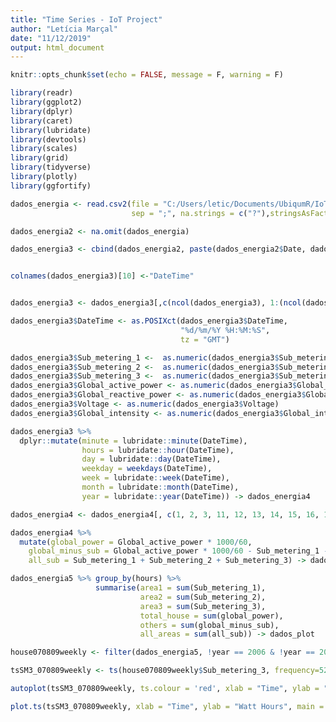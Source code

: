 ```yaml
---
title: "Time Series - IoT Project"
author: "Letícia Marçal"
date: "11/12/2019"
output: html_document
---
```


```r
knitr::opts_chunk$set(echo = FALSE, message = F, warning = F)
```


```r
library(readr)
library(ggplot2)
library(dplyr)
library(caret)
library(lubridate)
library(devtools)
library(scales)
library(grid)
library(tidyverse)
library(plotly)
library(ggfortify)

dados_energia <- read.csv2(file = "C:/Users/letic/Documents/UbiqumR/IoT Project Data and Code/Data/household_power_consumption.txt", 
                           sep = ";", na.strings = c("?"),stringsAsFactors = F)

dados_energia2 <- na.omit(dados_energia)

dados_energia3 <- cbind(dados_energia2, paste(dados_energia2$Date, dados_energia2$Time), stringsAsFactors=FALSE)


colnames(dados_energia3)[10] <-"DateTime"


dados_energia3 <- dados_energia3[,c(ncol(dados_energia3), 1:(ncol(dados_energia3)-1))]

dados_energia3$DateTime <- as.POSIXct(dados_energia3$DateTime,
                                      "%d/%m/%Y %H:%M:%S",
                                      tz = "GMT")

dados_energia3$Sub_metering_1 <-  as.numeric(dados_energia3$Sub_metering_1)
dados_energia3$Sub_metering_2 <-  as.numeric(dados_energia3$Sub_metering_2)
dados_energia3$Sub_metering_3 <-  as.numeric(dados_energia3$Sub_metering_3)
dados_energia3$Global_active_power <- as.numeric(dados_energia3$Global_active_power)
dados_energia3$Global_reactive_power <- as.numeric(dados_energia3$Global_reactive_power)
dados_energia3$Voltage <- as.numeric(dados_energia3$Voltage)
dados_energia3$Global_intensity <- as.numeric(dados_energia3$Global_intensity)

dados_energia3 %>%
  dplyr::mutate(minute = lubridate::minute(DateTime),
                hours = lubridate::hour(DateTime),
                day = lubridate::day(DateTime),
                weekday = weekdays(DateTime),
                week = lubridate::week(DateTime),
                month = lubridate::month(DateTime), 
                year = lubridate::year(DateTime)) -> dados_energia4

dados_energia4 <- dados_energia4[, c(1, 2, 3, 11, 12, 13, 14, 15, 16, 17, 4:10)]

dados_energia4 %>% 
  mutate(global_power = Global_active_power * 1000/60,
    global_minus_sub = Global_active_power * 1000/60 - Sub_metering_1 - Sub_metering_2 - Sub_metering_3,
    all_sub = Sub_metering_1 + Sub_metering_2 + Sub_metering_3) -> dados_energia5

dados_energia5 %>% group_by(hours) %>% 
                   summarise(area1 = sum(Sub_metering_1),
                             area2 = sum(Sub_metering_2),
                             area3 = sum(Sub_metering_3),
                             total_house = sum(global_power),
                             others = sum(global_minus_sub),
                             all_areas = sum(all_sub)) -> dados_plot
```


```r
house070809weekly <- filter(dados_energia5, !year == 2006 & !year == 2010, weekday == "Monday" & hours == 20 & minute == 1)

tsSM3_070809weekly <- ts(house070809weekly$Sub_metering_3, frequency=52, start=c(2007,1))

autoplot(tsSM3_070809weekly, ts.colour = 'red', xlab = "Time", ylab = "Watt Hours", main = "Temperature Room")
```

```r
plot.ts(tsSM3_070809weekly, xlab = "Time", ylab = "Watt Hours", main = "Temperature Room")
```



